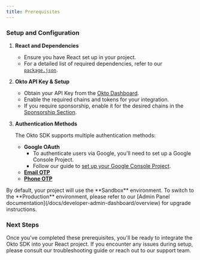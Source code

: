 ```yaml
---
title: Prerequisites
---
```



### Setup and Configuration

1. **React and Dependencies**
   - Ensure you have React set up in your project.
   - For a detailed list of required dependencies, refer to our [`package.json`](https://github.com/okto-hq/okto-sdk-react-template-app/blob/main/package.json).

2. **Okto API Key & Setup**
   - Obtain your API Key from the [Okto Dashboard](https://dashboard.okto.tech/).
   - Enable the required chains and tokens for your integration.
   - If you require sponsorship, enable it for the desired chains in the [Sponsorship Section](/docs/developer-admin-dashboard/sponsorship/using-sponsorship).

3. **Authentication Methods**

   The Okto SDK supports multiple authentication methods:

   - **Google OAuth**
      - To authenticate users via Google, you'll need to set up a Google Console Project.
      - Follow our guide to [set up your Google Console Project](/docs/react-sdk/authenticate-users/google-oauth/learn).
   - [**Email OTP**](/docs/react-sdk/authenticate-users/email-otp/learn)
   - [**Phone OTP**](/docs/react-sdk/authenticate-users/phone-otp/learn)

<Callout title="Environment Configuration">
By default, your project will use the **Sandbox** environment. To switch to the **Production** environment, please refer to our [Admin Panel documentation](/docs/developer-admin-dashboard/overview) for upgrade instructions.
</Callout>

### Next Steps

Once you've completed these prerequisites, you'll be ready to integrate the Okto SDK into your React project. If you encounter any issues during setup, please consult our troubleshooting guide or reach out to our support team.